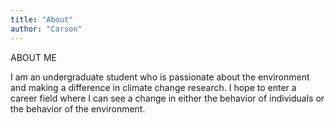 ```yaml
---
title: "About"
author: "Carson"
---
```


ABOUT ME

I am an undergraduate student who is passionate about the environment and making a difference in climate change research. I hope to enter a career field where I can see a change in either the behavior of individuals or the behavior of the environment.
